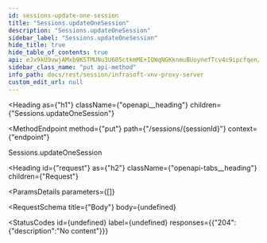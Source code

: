 ```yaml
---
id: sessions-update-one-session
title: "Sessions.updateOneSession"
description: "Sessions.updateOneSession"
sidebar_label: "Sessions.updateOneSession"
hide_title: true
hide_table_of_contents: true
api: eJx9kU9vwjAMxb9K5TMUNu3U605ctkmME+IQWqNGKknmuBUoynefTcv4c9ipcfqen/1LAh+QDFvvVg1UsMYY5RzLPjSG8dPhdAMzIIxBfmGEKsHr8k0/DcaabFC/uD98UXvH6BhynkHEuifLZ6i2uxkEQ+aIjBTH+tH6X7C4Wq/ThZ5BG3ErxSJOlkWaTqsmg6bSMIYk6KlTJeTdbZp13eLxsoSMaN3B6x5suUORSk0m+gPPBzfMA/nTeT42lM7adpz2pVyWS3jeYXU1FxdjMRpL0XW2RiGnSU4gqHb9DpKvuEzNOoxUwUc+Gncne8JSCJfiBuYhXpY4B/UwnngROmOdJlwQpAnaFq7QxF39YQPB00q2ClLam4gb6nLW658eaXrAwZA1e8W03eW7V/nafMtz/wIaBcvi
sidebar_class_name: "put api-method"
info_path: docs/rest/session/infrasoft-vnv-proxy-server
custom_edit_url: null
---
```



<Heading
  as={"h1"}
  className={"openapi__heading"}
  children={"Sessions.updateOneSession"}
>
</Heading>

<MethodEndpoint
  method={"put"}
  path={"/sessions/{sessionId}"}
  context={"endpoint"}
>
  
</MethodEndpoint>



Sessions.updateOneSession

<Heading
  id={"request"}
  as={"h2"}
  className={"openapi-tabs__heading"}
  children={"Request"}
>
</Heading>

<ParamsDetails
  parameters={[]}
>
  
</ParamsDetails>

<RequestSchema
  title={"Body"}
  body={undefined}
>
  
</RequestSchema>

<StatusCodes
  id={undefined}
  label={undefined}
  responses={{"204":{"description":"No content"}}}
>
  
</StatusCodes>


      